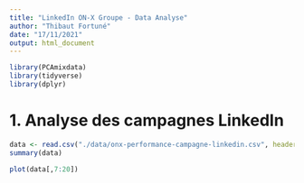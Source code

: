 ```yaml
---
title: "LinkedIn ON-X Groupe - Data Analyse"
author: "Thibaut Fortuné"
date: "17/11/2021"
output: html_document
---
```


```r
library(PCAmixdata)
library(tidyverse)
library(dplyr)
```

# 1. Analyse des campagnes LinkedIn

```r
data <- read.csv("./data/onx-performance-campagne-linkedin.csv", header = TRUE, sep = ";")
summary(data)
```
```r
plot(data[,7:20])
```


